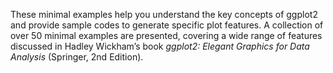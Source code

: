These minimal examples help you understand the key concepts of ggplot2 and provide sample codes to generate specific plot features. A collection of over 50 minimal examples are presented, covering a wide range of features discussed in Hadley Wickham's book *ggplot2: Elegant Graphics for Data Analysis* (Springer, 2nd Edition). 
